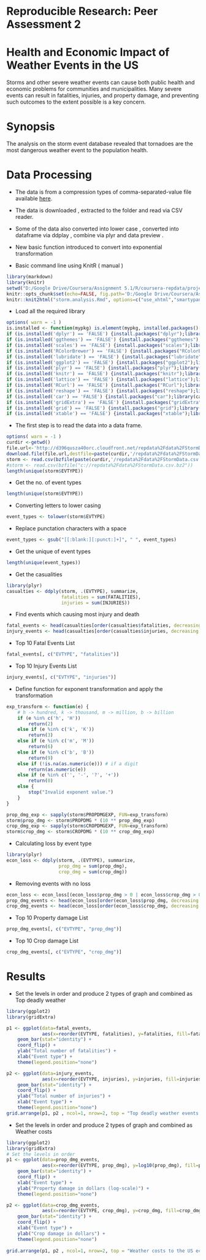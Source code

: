 # Reproducible Research: Peer Assessment 2

Health and Economic Impact of Weather Events in the US
======================================================

Storms and other severe weather events can cause both public health and economic
problems for communities and municipalities. Many severe events can result in
fatalities, injuries, and property damage, and preventing such outcomes to the extent
possible is a key concern.

Synopsis
========

The analysis on the storm event database revealed that tornadoes are the most
dangerous weather event to the population health.


Data Processing
===============

* The data is from a compression types of comma-separated-value file available
[here](https://d396qusza40orc.cloudfront.net/repdata%2Fdata%2FStormData.csv.bz2).
* The data is downloaded , extracted to the folder and read via CSV reader.
* Some of the data also converted into lower case , converted into dataframe via ddplay , combine via plyr and data preview .
* New basic function introduced to convert into exponential transformation


* Basic command line using KnitR ( manual )
```r
library(markdown)
library(knitr)
setwd("D:/Google Drive/Coursera/Assignment 5.1/R/coursera-repdata/project2")
knitr::opts_chunk$set(echo=FALSE, fig.path='D:/Google Drive/Coursera/Assignment 5.1/R/coursera-repdata/project2/figure/', cache=TRUE)
knitr::knit2html("storm.analysis.Rmd", options=c("use_xhtml","smartypants","mathjax","highlight_code", "base64_images"))
```


* Load all the required library

```r
options( warn = -1 )
is.installed <- function(mypkg) is.element(mypkg, installed.packages()[,1]) 
if (is.installed('dplyr') == 'FALSE') {install.packages("dplyr");library(dplyr)} else{suppressMessages(library(dplyr))}
if (is.installed('ggthemes') == 'FALSE') {install.packages("ggthemes");library(ggthemes)} else{suppressMessages(library(ggthemes))}
if (is.installed('scales') == 'FALSE') {install.packages("scales");library(scales)} else{suppressMessages(library(scales))}
if (is.installed('RColorBrewer') == 'FALSE') {install.packages("RColorBrewer");suppressMessages(library(RColorBrewer))} else{library(RColorBrewer)}
if (is.installed('lubridate') == 'FALSE') {install.packages("lubridate");library(lubridate)} else{suppressMessages(library(lubridate))}
if (is.installed('ggplot2') == 'FALSE') {install.packages("ggplot2");library(ggplot2)} else{suppressMessages(library(ggplot2))}
if (is.installed('plyr') == 'FALSE') {install.packages("plyr");library(plyr)} else{suppressMessages(library(plyr))}
if (is.installed('knitr') == 'FALSE') {install.packages("knitr");library(knitr)} else{suppressMessages(library(knitr))}
if (is.installed('lattice') == 'FALSE') {install.packages("lattice");library(lattice)} else{suppressMessages(library(lattice))}
if (is.installed('RCurl') == 'FALSE') {install.packages("RCurl");library(RCurl)} else{suppressMessages(library(RCurl))}
if (is.installed('reshape') == 'FALSE') {install.packages("reshape");library(reshape)} else{suppressMessages(library(reshape))}
if (is.installed('car') == 'FALSE') {install.packages("car");library(car)} else{suppressMessages(library(car))}
if (is.installed('gridExtra') == 'FALSE') {install.packages("gridExtra");library(gridExtra)} else{suppressMessages(library(gridExtra))}
if (is.installed('grid') == 'FALSE') {install.packages("grid");library(grid)} else{suppressMessages(library(grid))}
if (is.installed('xtable') == 'FALSE') {install.packages("xtable");library(xtable)} else{suppressMessages(library(xtable))}
```


* The first step is to read the data into a data frame.

```r
options( warn = -1 )
curdir <-getwd()
file.url<-'http://d396qusza40orc.cloudfront.net/repdata%2Fdata%2FStormData.csv.bz2'
download.file(file.url,destfile=paste(curdir,'/repdata%2Fdata%2FStormData.csv.bz2',sep=""))
storm <- read.csv(bzfile(paste(curdir,'/repdata%2Fdata%2FStormData.csv.bz2',sep="")))
#storm <- read.csv(bzfile("c://repdata%2Fdata%2FStormData.csv.bz2"))
length(unique(storm$EVTYPE))
```

* Get the no. of event types

```r
length(unique(storm$EVTYPE))
```

* Converting letters to lower casing

```r
event_types <- tolower(storm$EVTYPE)
```

* Replace punctation characters with a space

```r
event_types <- gsub("[[:blank:][:punct:]+]", " ", event_types)
```

* Get the unique of event types

```r
length(unique(event_types))
```

* Get the casualities

```r
library(plyr)
casualties <- ddply(storm, .(EVTYPE), summarize,
                    fatalities = sum(FATALITIES),
                    injuries = sum(INJURIES))
```

* Find events which causing most injury and death 

```r
fatal_events <- head(casualties[order(casualties$fatalities, decreasing = T), ], 10)
injury_events <- head(casualties[order(casualties$injuries, decreasing = T), ], 10)
```

* Top 10 Fatal Events List
```r
fatal_events[, c("EVTYPE", "fatalities")]
```

* Top 10 Injury Events List
```r
injury_events[, c("EVTYPE", "injuries")]
```


* Define function for exponent transformation and apply the transformation

```r
exp_transform <- function(e) {
    # h -> hundred, k -> thousand, m -> million, b -> billion
    if (e %in% c('h', 'H'))
        return(2)
    else if (e %in% c('k', 'K'))
        return(3)
    else if (e %in% c('m', 'M'))
        return(6)
    else if (e %in% c('b', 'B'))
        return(9)
    else if (!is.na(as.numeric(e))) # if a digit
        return(as.numeric(e))
    else if (e %in% c('', '-', '?', '+'))
        return(0)
    else {
        stop("Invalid exponent value.")
    }
}

prop_dmg_exp <- sapply(storm$PROPDMGEXP, FUN=exp_transform)
storm$prop_dmg <- storm$PROPDMG * (10 ** prop_dmg_exp)
crop_dmg_exp <- sapply(storm$CROPDMGEXP, FUN=exp_transform)
storm$crop_dmg <- storm$CROPDMG * (10 ** crop_dmg_exp)

```

* Calculating loss by event type

```r
library(plyr)
econ_loss <- ddply(storm, .(EVTYPE), summarize,
                   prop_dmg = sum(prop_dmg),
                   crop_dmg = sum(crop_dmg))

```

* Removing events with no loss

```r
econ_loss <- econ_loss[(econ_loss$prop_dmg > 0 | econ_loss$crop_dmg > 0), ]
prop_dmg_events <- head(econ_loss[order(econ_loss$prop_dmg, decreasing = T), ], 10)
crop_dmg_events <- head(econ_loss[order(econ_loss$crop_dmg, decreasing = T), ], 10)
```


* Top 10 Property damage List
```r
prop_dmg_events[, c("EVTYPE", "prop_dmg")]
```

* Top 10 Crop damage List
```r
crop_dmg_events[, c("EVTYPE", "crop_dmg")]
```


Results
===============

* Set the levels in order  and produce 2 types of graph and combined as Top deadly weather

```r
library(ggplot2)
library(gridExtra)

p1 <- ggplot(data=fatal_events,
             aes(x=reorder(EVTYPE, fatalities), y=fatalities, fill=fatalities)) +
    geom_bar(stat="identity") +
    coord_flip() +
    ylab("Total number of fatalities") +
    xlab("Event type") +
    theme(legend.position="none")

p2 <- ggplot(data=injury_events,
             aes(x=reorder(EVTYPE, injuries), y=injuries, fill=injuries)) +
    geom_bar(stat="identity") +
    coord_flip() + 
    ylab("Total number of injuries") +
    xlab("Event type") +
    theme(legend.position="none")
grid.arrange(p1, p2 , ncol=1, nrow=2, top = "Top deadly weather events in the US (1950-2011)")	
```

* Set the levels in order  and produce 2 types of graph and combined as Weather costs

```r
library(ggplot2)
library(gridExtra)
# Set the levels in order
p1 <- ggplot(data=prop_dmg_events,
             aes(x=reorder(EVTYPE, prop_dmg), y=log10(prop_dmg), fill=prop_dmg )) +
    geom_bar(stat="identity") +
    coord_flip() +
    xlab("Event type") +
    ylab("Property damage in dollars (log-scale)") +
    theme(legend.position="none")

p2 <- ggplot(data=crop_dmg_events,
             aes(x=reorder(EVTYPE, crop_dmg), y=crop_dmg, fill=crop_dmg)) +
    geom_bar(stat="identity") +
    coord_flip() + 
    xlab("Event type") +
    ylab("Crop damage in dollars") + 
    theme(legend.position="none")
	
grid.arrange(p1, p2 , ncol=1, nrow=2, top = "Weather costs to the US economy (1950-2011)")
```
